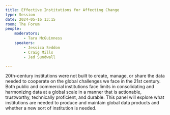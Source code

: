 ```yaml
---
title: Effective Institutions for Affecting Change
type: Session
date: 2024-05-16 13:15
room: The Forum
people:
    moderators:
        - Tara McGuinness
    speakers:
        - Jessica Seddon
        - Craig Mills
        - Jed Sundwall

---
```

20th-century institutions were not built to create, manage, or share the data needed to cooperate on the global challenges we face in the 21st century. Both public and commercial institutions face limits in consolidating and harmonizing data at a global scale in a manner that is actionable, trustworthy, technically proficient, and durable. This panel will explore what institutions are needed to produce and maintain global data products and whether a new sort of institution is needed.